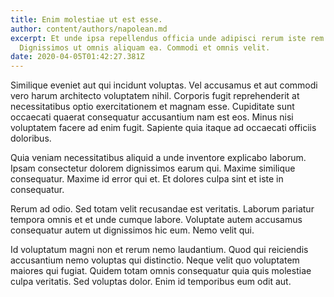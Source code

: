 ```yaml
---
title: Enim molestiae ut est esse.
author: content/authors/napolean.md
excerpt: Et unde ipsa repellendus officia unde adipisci rerum iste rem.
  Dignissimos ut omnis aliquam ea. Commodi et omnis velit.
date: 2020-04-05T01:42:27.381Z
---
```

Similique eveniet aut qui incidunt voluptas. Vel accusamus et aut commodi vero harum architecto voluptatem nihil. Corporis fugit reprehenderit at necessitatibus optio exercitationem et magnam esse. Cupiditate sunt occaecati quaerat consequatur accusantium nam est eos. Minus nisi voluptatem facere ad enim fugit. Sapiente quia itaque ad occaecati officiis doloribus.
 Quia veniam necessitatibus aliquid a unde inventore explicabo laborum. Ipsam consectetur dolorem dignissimos earum qui. Maxime similique consequatur. Maxime id error qui et. Et dolores culpa sint et iste in consequatur.
 Rerum ad odio. Sed totam velit recusandae est veritatis. Laborum pariatur tempora omnis et et unde cumque labore. Voluptate autem accusamus consequatur autem ut dignissimos hic eum. Nemo velit qui.
 Id voluptatum magni non et rerum nemo laudantium. Quod qui reiciendis accusantium nemo voluptas qui distinctio. Neque velit quo voluptatem maiores qui fugiat. Quidem totam omnis consequatur quia quis molestiae culpa veritatis. Sed voluptas dolor. Enim id temporibus eum odit aut.